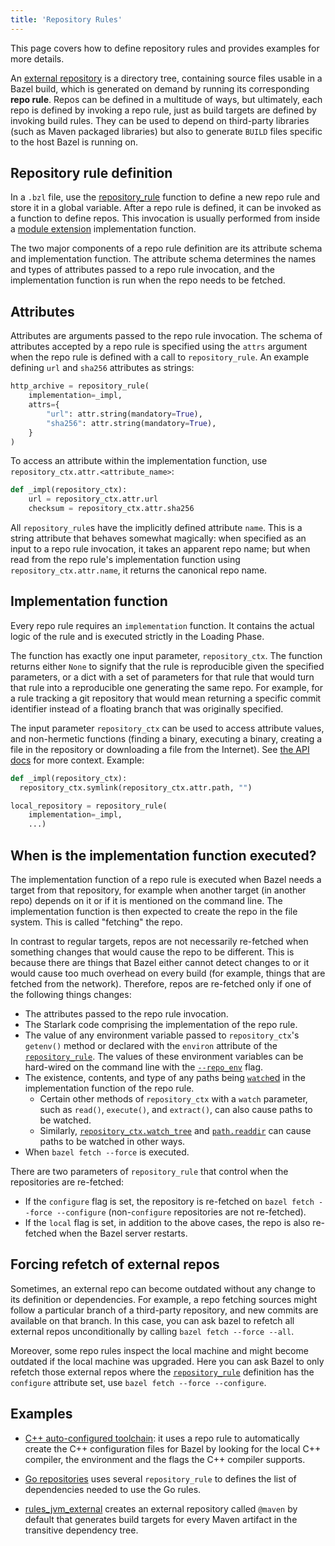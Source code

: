 ```yaml
---
title: 'Repository Rules'
---
```


This page covers how to define repository rules and provides examples for more
details.

An [external repository](/versions/8.0.0/external/overview#repository) is a directory tree,
containing source files usable in a Bazel build, which is generated on demand by
running its corresponding **repo rule**. Repos can be defined in a multitude of
ways, but ultimately, each repo is defined by invoking a repo rule, just as
build targets are defined by invoking build rules. They can be used to depend on
third-party libraries (such as Maven packaged libraries) but also to generate
`BUILD` files specific to the host Bazel is running on.

## Repository rule definition

In a `.bzl` file, use the
[repository_rule](/versions/8.0.0/rules/lib/globals/bzl#repository_rule) function to define a
new repo rule and store it in a global variable. After a repo rule is defined,
it can be invoked as a function to define repos. This invocation is usually
performed from inside a [module extension](/versions/8.0.0/external/extension) implementation
function.

The two major components of a repo rule definition are its attribute schema and
implementation function. The attribute schema determines the names and types of
attributes passed to a repo rule invocation, and the implementation function is
run when the repo needs to be fetched.

## Attributes

Attributes are arguments passed to the repo rule invocation. The schema of
attributes accepted by a repo rule is specified using the `attrs` argument when
the repo rule is defined with a call to `repository_rule`. An example defining
`url` and `sha256` attributes as strings:

```python
http_archive = repository_rule(
    implementation=_impl,
    attrs={
        "url": attr.string(mandatory=True),
        "sha256": attr.string(mandatory=True),
    }
)
```

To access an attribute within the implementation function, use
`repository_ctx.attr.<attribute_name>`:

```python
def _impl(repository_ctx):
    url = repository_ctx.attr.url
    checksum = repository_ctx.attr.sha256
```

All `repository_rule`s have the implicitly defined attribute `name`. This is a
string attribute that behaves somewhat magically: when specified as an input to
a repo rule invocation, it takes an apparent repo name; but when read from the
repo rule's implementation function using `repository_ctx.attr.name`, it returns
the canonical repo name.

## Implementation function

Every repo rule requires an `implementation` function. It contains the actual
logic of the rule and is executed strictly in the Loading Phase.

The function has exactly one input parameter, `repository_ctx`. The function
returns either `None` to signify that the rule is reproducible given the
specified parameters, or a dict with a set of parameters for that rule that
would turn that rule into a reproducible one generating the same repo. For
example, for a rule tracking a git repository that would mean returning a
specific commit identifier instead of a floating branch that was originally
specified.

The input parameter `repository_ctx` can be used to access attribute values, and
non-hermetic functions (finding a binary, executing a binary, creating a file in
the repository or downloading a file from the Internet). See [the API
docs](/rules/lib/builtins/repository_ctx) for more context. Example:

```python
def _impl(repository_ctx):
  repository_ctx.symlink(repository_ctx.attr.path, "")

local_repository = repository_rule(
    implementation=_impl,
    ...)
```

## When is the implementation function executed?

The implementation function of a repo rule is executed when Bazel needs a target
from that repository, for example when another target (in another repo) depends
on it or if it is mentioned on the command line. The implementation function is
then expected to create the repo in the file system. This is called "fetching"
the repo.

In contrast to regular targets, repos are not necessarily re-fetched when
something changes that would cause the repo to be different. This is because
there are things that Bazel either cannot detect changes to or it would cause
too much overhead on every build (for example, things that are fetched from the
network). Therefore, repos are re-fetched only if one of the following things
changes:

*   The attributes passed to the repo rule invocation.
*   The Starlark code comprising the implementation of the repo rule.
*   The value of any environment variable passed to `repository_ctx`'s
    `getenv()` method or declared with the `environ` attribute of the
    [`repository_rule`](/versions/8.0.0/rules/lib/globals/bzl#repository_rule). The values of
    these environment variables can be hard-wired on the command line with the
    [`--repo_env`](/versions/8.0.0/reference/command-line-reference#flag--repo_env) flag.
*   The existence, contents, and type of any paths being
    [`watch`ed](/versions/8.0.0/rules/lib/builtins/repository_ctx#watch) in the implementation
    function of the repo rule.
    *   Certain other methods of `repository_ctx` with a `watch` parameter, such
        as `read()`, `execute()`, and `extract()`, can also cause paths to be
        watched.
    *   Similarly, [`repository_ctx.watch_tree`](/versions/8.0.0/rules/lib/builtins/repository_ctx#watch_tree)
        and [`path.readdir`](/versions/8.0.0/rules/lib/builtins/path#readdir) can cause paths
        to be watched in other ways.
*   When `bazel fetch --force` is executed.

There are two parameters of `repository_rule` that control when the repositories
are re-fetched:

*   If the `configure` flag is set, the repository is re-fetched on `bazel
    fetch --force --configure` (non-`configure` repositories are not
    re-fetched).
*   If the `local` flag is set, in addition to the above cases, the repo is also
    re-fetched when the Bazel server restarts.

## Forcing refetch of external repos

Sometimes, an external repo can become outdated without any change to its
definition or dependencies. For example, a repo fetching sources might follow a
particular branch of a third-party repository, and new commits are available on
that branch. In this case, you can ask bazel to refetch all external repos
unconditionally by calling `bazel fetch --force --all`.

Moreover, some repo rules inspect the local machine and might become outdated if
the local machine was upgraded. Here you can ask Bazel to only refetch those
external repos where the [`repository_rule`](/versions/8.0.0/rules/lib/globals#repository_rule)
definition has the `configure` attribute set, use `bazel fetch --force
--configure`.

## Examples

-   [C++ auto-configured
    toolchain](https://cs.opensource.google/bazel/bazel/+/master:tools/cpp/cc_configure.bzl;drc=644b7d41748e09eff9e47cbab2be2263bb71f29a;l=176):
    it uses a repo rule to automatically create the C++ configuration files for
    Bazel by looking for the local C++ compiler, the environment and the flags
    the C++ compiler supports.

-   [Go repositories](https://github.com/bazelbuild/rules_go/blob/67bc217b6210a0922d76d252472b87e9a6118fdf/go/private/go_repositories.bzl#L195)
    uses several `repository_rule` to defines the list of dependencies needed to
    use the Go rules.

-   [rules_jvm_external](https://github.com/bazelbuild/rules_jvm_external)
    creates an external repository called `@maven` by default that generates
    build targets for every Maven artifact in the transitive dependency tree.